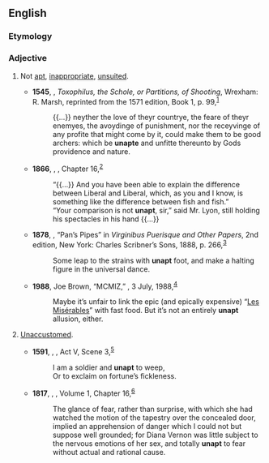 ==English==

===Etymology===
{{prefix|un|apt|lang=en}}

===Adjective===
{{en-adj}}

# {{lb|en|obsolete|_|except in negative phrases}} Not [[apt]], [[inappropriate]], [[unsuited]].
#* '''1545''', {{w|Roger Ascham}}, ''Toxophilus, the Schole, or Partitions, of Shooting'', Wrexham: R. Marsh, reprinted from the 1571 edition, Book 1, p. 99,<sup>[http://catalog.hathitrust.org/Record/008683870]</sup>
#*: {{...}} neyther the love of theyr countrye, the feare of theyr enemyes, the avoydinge of punishment, nor the receyvinge of any profite that might come by it, could make them to be good archers: which be '''unapte''' and unfitte thereunto by Gods providence and nature.
#* '''1866''', {{w|George Eliot}}, ''{{w|Felix Holt, the Radical}}'', Chapter 16,<sup>[http://www.gutenberg.org/files/40882/40882-h/40882-h.htm]</sup>
#*: “{{...}} And you have been able to explain the difference between Liberal and Liberal, which, as you and I know, is something like the difference between fish and fish.”
#*: “Your comparison is not '''unapt''', sir,” said Mr. Lyon, still holding his spectacles in his hand {{...}}
#* '''1878''', {{w|Robert Louis Stevenson}}, “Pan’s Pipes” in ''Virginibus Puerisque and Other Papers'', 2nd edition, New York: Charles Scribner’s Sons, 1888, p. 266,<sup>[http://catalog.hathitrust.org/Record/100549121]</sup>
#*: Some leap to the strains with '''unapt''' foot, and make a halting figure in the universal dance.
#* '''1988''', Joe Brown, “MCMIZ,” ''{{w|The Washington Post}}'', 3 July, 1988,<sup>[https://www.washingtonpost.com/archive/lifestyle/style/1988/07/03/mcmiz/444ca1af-5839-44f1-83d5-409f11af2426/?utm_term=.ccafb92ef788]</sup>
#*: Maybe it’s unfair to link the epic (and epically expensive) “[[w:Les Misérables (musical)|Les Misérables]]” with fast food. But it’s not an entirely '''unapt''' allusion, either.
# {{lb|en|obsolete}} [[unaccustomed|Unaccustomed]].
#* '''1591''', {{w|William Shakespeare}}, ''{{w|Henry VI, Part 1}}'', Act V, Scene 3,<sup>[http://www.opensourceshakespeare.org/views/plays/play_view.php?WorkID=henry6p1&Scope=entire&pleasewait=1&msg=pl]</sup>
#*: I am a soldier and '''unapt''' to weep,
#*: Or to exclaim on fortune’s fickleness.
#* '''1817''', {{w|Walter Scott}}, ''{{w|Rob Roy}}'', Volume 1, Chapter 16,<sup>[http://www.gutenberg.org/files/7025/7025-h/7025-h.htm]</sup>
#*: The glance of fear, rather than surprise, with which she had watched the motion of the tapestry over the concealed door, implied an apprehension of danger which I could not but suppose well grounded; for Diana Vernon was little subject to the nervous emotions of her sex, and totally '''unapt''' to fear without actual and rational cause.